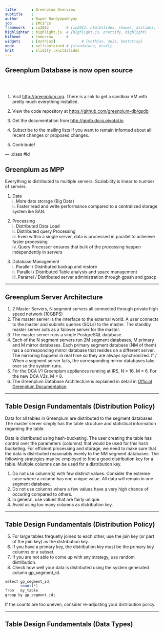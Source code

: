 ```yaml
---
title       : Greenplum Overview
subtitle    : 
author      : Rupen Bandyopadhyay
job         : EMC$^2$
framework   : io2012        # {io2012, html5slides, shower, dzslides, ...}
highlighter : highlight.js  # {highlight.js, prettify, highlight}
hitheme     : tomorrow      # 
widgets     : [mathjax]            # {mathjax, quiz, bootstrap}
mode        : selfcontained # {standalone, draft}
knit        : slidify::knit2slides
---
```


## Greenplum Database is now open source
  
<br/>
<br/>
  
1. Visit [http://greenplum.org](http://greenplum.org). There is a link to get a sandbox VM with pretty much everything installed.  

2. View the code repository at [https://github.com/greenplum-db/gpdb](https://github.com/greenplum-db/gpdb)  

3. Get the documentation from [http://gpdb.docs.pivotal.io](http://gpdb.docs.pivotal.io)  

4. Subscribe to the mailing lists if you want to remain informed about all recent changes or proposed changes.  

5. Contribute!  


--- .class #id 

## Greenplum as MPP

Everything is distributed to multiple servers. Scalability is linear to number of servers.    

  1. Data  
    i. More data storage (Big Data)  
    ii. Faster read and write performance compared to a centralized storage system ike SAN.
  
  2. Processing  
    i. Distributed Data Load   
    ii. Distributed query Processing  
    iii. Even within a single server, data is processed in parallel to acheieve faster processing  
    iv. Query Processor ensures that bulk of the processing happen independently in servers
  
  3. Database Management  
    i. Parallel / Distributed backup and restore  
    ii. Parallel / Distributed Table analysis and space management  
    iii. Pararrel / Distributed server administration through gpssh and gpscp  

--- 

## Greenplum Server Architecture

1. 2 Master Servers, N segment servers all connected through private high speed network (10GBPS)  
2. The master server is the interface to the external world. A user connects to the master and submits queries (SQLs) to the master. The standby master server acts as a failover server for the master.  
3. The master server runs a single PostgreSQL database.
4. Each of the N segment servers run 2M segment databases, M primary and M mirror databases. Each primary segment database (NM of them) has a corresponding mirror database that resides on a different server. The mirroring happens in real time so they are always synchronized. If / When a segment server fails, the corresponding mirror databases take over so the system runs.  
5. For the DCA V1 Greenplum appliances running at IRS, N = 16, M = 6. For the new DCA V2s, M = 8.  
6. The Greenplum Database Architecture is explained in detail in [Official Greenplum Documentation](http://gpdb.docs.pivotal.io/4360/admin_guide/intro/arch_overview.html)  

--- 

## Table Design Fundamentals (Distribution Policy)

Data for all tables in Greenplum are distributed to the segment databases. The master server simply has the table structure and statistical information regarding the table.  

Data is distributed using hash-bucketing. The user creating the table has control over the parameters (columns) that would be used for this hash bucketing. For efficient processing and storage, we need to make sure that the data is distributed reasonably evenly to the NM segment databases. The following strategies may be employed to find a good distribution key for a table. Multiple columns can be used for a distribution key.

1. Do not use column(s) with few distinct values. Consider the extreme case where a column has one unique value. All data will remain in one segment database.  
2. Do not use columns where a few values have a very high chance of occuring compared to others.  
3. In general, use values that are fairly unique.  
4. Avoid using too many columns as distribution key.  

---

## Table Design Fundamentals (Distribution Policy)

5. For large tables frequetly joined to each other, use the join key (or part of the join key) as the distribution key.  
6. If you have a primary key, the distribution key must be the primary key columns or a subset.
7. If you are not able to come up with any strategy, use random distribution.  
8. Check how well your data is distributed using the system generated column gp_segment_id.  

```r
select gp_segment_id,  
       count(*)  
from   my_table  
group by gp_segment_id;  
```  

If the counts are too uneven, consider re-adjusting your distribution policy.

---

## Table Design Fundamentals (Data Types)
